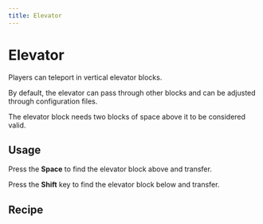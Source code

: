```yaml
---
title: Elevator
---
```


<ItemImage file="elevator" alt="Elevator" size="200" />

# Elevator

Players can teleport in vertical elevator blocks.

By default, the elevator can pass through other blocks and can be adjusted through configuration files.

The elevator block needs two blocks of space above it to be considered valid.

## Usage

Press the **Space** to find the elevator block above and transfer.

Press the **Shift** key to find the elevator block below and transfer.

## Recipe

<CraftingTable recipe="input techreborn:ender_pearl_dust techreborn:ender_pearl_dust techreborn:ender_pearl_dust input techreborn:yellow_garnet_plate techreborn:basic_machine_frame techreborn:yellow_garnet_plate input techreborn:zinc_plate techreborn:electronic_circuit techreborn:zinc_plate output techreborn:elevator" />
